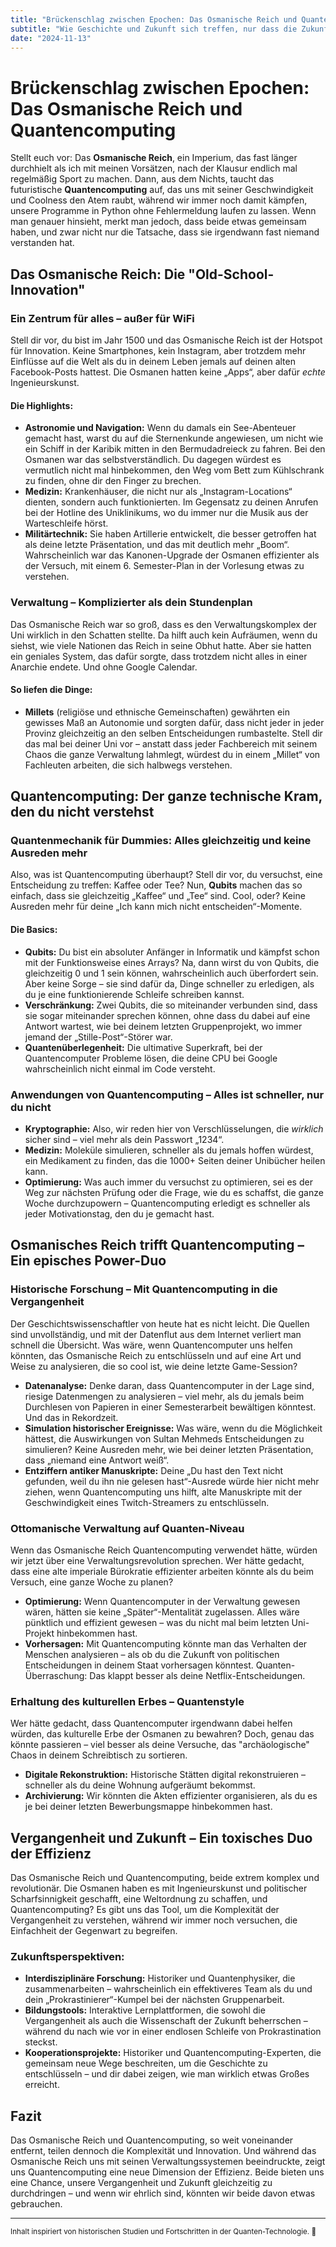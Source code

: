```yaml
---
title: "Brückenschlag zwischen Epochen: Das Osmanische Reich und Quantencomputing"
subtitle: "Wie Geschichte und Zukunft sich treffen, nur dass die Zukunft keine Ausreden hat"
date: "2024-11-13"
---
```


# Brückenschlag zwischen Epochen: Das Osmanische Reich und Quantencomputing

Stellt euch vor: Das **Osmanische Reich**, ein Imperium, das fast länger durchhielt als ich mit meinen Vorsätzen, nach der Klausur endlich mal regelmäßig Sport zu machen. Dann, aus dem Nichts, taucht das futuristische **Quantencomputing** auf, das uns mit seiner Geschwindigkeit und Coolness den Atem raubt, während wir immer noch damit kämpfen, unsere Programme in Python ohne Fehlermeldung laufen zu lassen. Wenn man genauer hinsieht, merkt man jedoch, dass beide etwas gemeinsam haben, und zwar nicht nur die Tatsache, dass sie irgendwann fast niemand verstanden hat.

## Das Osmanische Reich: Die "Old-School-Innovation"

### Ein Zentrum für alles – außer für WiFi

Stell dir vor, du bist im Jahr 1500 und das Osmanische Reich ist der Hotspot für Innovation. Keine Smartphones, kein Instagram, aber trotzdem mehr Einflüsse auf die Welt als du in deinem Leben jemals auf deinen alten Facebook-Posts hattest. Die Osmanen hatten keine „Apps“, aber dafür _echte_ Ingenieurskunst.

#### Die Highlights:

- **Astronomie und Navigation:** Wenn du damals ein See-Abenteuer gemacht hast, warst du auf die Sternenkunde angewiesen, um nicht wie ein Schiff in der Karibik mitten in den Bermudadreieck zu fahren. Bei den Osmanen war das selbstverständlich. Du dagegen würdest es vermutlich nicht mal hinbekommen, den Weg vom Bett zum Kühlschrank zu finden, ohne dir den Finger zu brechen.
- **Medizin:** Krankenhäuser, die nicht nur als „Instagram-Locations“ dienten, sondern auch funktionierten. Im Gegensatz zu deinen Anrufen bei der Hotline des Uniklinikums, wo du immer nur die Musik aus der Warteschleife hörst.
- **Militärtechnik:** Sie haben Artillerie entwickelt, die besser getroffen hat als deine letzte Präsentation, und das mit deutlich mehr „Boom“. Wahrscheinlich war das Kanonen-Upgrade der Osmanen effizienter als der Versuch, mit einem 6. Semester-Plan in der Vorlesung etwas zu verstehen.

### Verwaltung – Komplizierter als dein Stundenplan

Das Osmanische Reich war so groß, dass es den Verwaltungskomplex der Uni wirklich in den Schatten stellte. Da hilft auch kein Aufräumen, wenn du siehst, wie viele Nationen das Reich in seine Obhut hatte. Aber sie hatten ein geniales System, das dafür sorgte, dass trotzdem nicht alles in einer Anarchie endete. Und ohne Google Calendar.

#### So liefen die Dinge:

- **Millets** (religiöse und ethnische Gemeinschaften) gewährten ein gewisses Maß an Autonomie und sorgten dafür, dass nicht jeder in jeder Provinz gleichzeitig an den selben Entscheidungen rumbastelte. Stell dir das mal bei deiner Uni vor – anstatt dass jeder Fachbereich mit seinem Chaos die ganze Verwaltung lahmlegt, würdest du in einem „Millet“ von Fachleuten arbeiten, die sich halbwegs verstehen.

## Quantencomputing: Der ganze technische Kram, den du nicht verstehst

### Quantenmechanik für Dummies: Alles gleichzeitig und keine Ausreden mehr

Also, was ist Quantencomputing überhaupt? Stell dir vor, du versuchst, eine Entscheidung zu treffen: Kaffee oder Tee? Nun, **Qubits** machen das so einfach, dass sie gleichzeitig „Kaffee“ und „Tee“ sind. Cool, oder? Keine Ausreden mehr für deine „Ich kann mich nicht entscheiden“-Momente.

#### Die Basics:

- **Qubits:** Du bist ein absoluter Anfänger in Informatik und kämpfst schon mit der Funktionsweise eines Arrays? Na, dann wirst du von Qubits, die gleichzeitig 0 und 1 sein können, wahrscheinlich auch überfordert sein. Aber keine Sorge – sie sind dafür da, Dinge schneller zu erledigen, als du je eine funktionierende Schleife schreiben kannst.
- **Verschränkung:** Zwei Qubits, die so miteinander verbunden sind, dass sie sogar miteinander sprechen können, ohne dass du dabei auf eine Antwort wartest, wie bei deinem letzten Gruppenprojekt, wo immer jemand der „Stille-Post“-Störer war.
- **Quantenüberlegenheit:** Die ultimative Superkraft, bei der Quantencomputer Probleme lösen, die deine CPU bei Google wahrscheinlich nicht einmal im Code versteht.

### Anwendungen von Quantencomputing – Alles ist schneller, nur du nicht

- **Kryptographie:** Also, wir reden hier von Verschlüsselungen, die _wirklich_ sicher sind – viel mehr als dein Passwort „1234“.
- **Medizin:** Moleküle simulieren, schneller als du jemals hoffen würdest, ein Medikament zu finden, das die 1000+ Seiten deiner Unibücher heilen kann.
- **Optimierung:** Was auch immer du versuchst zu optimieren, sei es der Weg zur nächsten Prüfung oder die Frage, wie du es schaffst, die ganze Woche durchzupowern – Quantencomputing erledigt es schneller als jeder Motivationstag, den du je gemacht hast.

## Osmanisches Reich trifft Quantencomputing – Ein episches Power-Duo

### Historische Forschung – Mit Quantencomputing in die Vergangenheit

Der Geschichtswissenschaftler von heute hat es nicht leicht. Die Quellen sind unvollständig, und mit der Datenflut aus dem Internet verliert man schnell die Übersicht. Was wäre, wenn Quantencomputer uns helfen könnten, das Osmanische Reich zu entschlüsseln und auf eine Art und Weise zu analysieren, die so cool ist, wie deine letzte Game-Session?

- **Datenanalyse:** Denke daran, dass Quantencomputer in der Lage sind, riesige Datenmengen zu analysieren – viel mehr, als du jemals beim Durchlesen von Papieren in einer Semesterarbeit bewältigen könntest. Und das in Rekordzeit.
- **Simulation historischer Ereignisse:** Was wäre, wenn du die Möglichkeit hättest, die Auswirkungen von Sultan Mehmeds Entscheidungen zu simulieren? Keine Ausreden mehr, wie bei deiner letzten Präsentation, dass „niemand eine Antwort weiß“.
- **Entziffern antiker Manuskripte:** Deine „Du hast den Text nicht gefunden, weil du ihn nie gelesen hast“-Ausrede würde hier nicht mehr ziehen, wenn Quantencomputing uns hilft, alte Manuskripte mit der Geschwindigkeit eines Twitch-Streamers zu entschlüsseln.

### Ottomanische Verwaltung auf Quanten-Niveau

Wenn das Osmanische Reich Quantencomputing verwendet hätte, würden wir jetzt über eine Verwaltungsrevolution sprechen. Wer hätte gedacht, dass eine alte imperiale Bürokratie effizienter arbeiten könnte als du beim Versuch, eine ganze Woche zu planen?

- **Optimierung:** Wenn Quantencomputer in der Verwaltung gewesen wären, hätten sie keine „Später“-Mentalität zugelassen. Alles wäre pünktlich und effizient gewesen – was du nicht mal beim letzten Uni-Projekt hinbekommen hast.
- **Vorhersagen:** Mit Quantencomputing könnte man das Verhalten der Menschen analysieren – als ob du die Zukunft von politischen Entscheidungen in deinem Staat vorhersagen könntest. Quanten-Überraschung: Das klappt besser als deine Netflix-Entscheidungen.

### Erhaltung des kulturellen Erbes – Quantenstyle

Wer hätte gedacht, dass Quantencomputer irgendwann dabei helfen würden, das kulturelle Erbe der Osmanen zu bewahren? Doch, genau das könnte passieren – viel besser als deine Versuche, das "archäologische" Chaos in deinem Schreibtisch zu sortieren.

- **Digitale Rekonstruktion:** Historische Stätten digital rekonstruieren – schneller als du deine Wohnung aufgeräumt bekommst.
- **Archivierung:** Wir könnten die Akten effizienter organisieren, als du es je bei deiner letzten Bewerbungsmappe hinbekommen hast.

## Vergangenheit und Zukunft – Ein toxisches Duo der Effizienz

Das Osmanische Reich und Quantencomputing, beide extrem komplex und revolutionär. Die Osmanen haben es mit Ingenieurskunst und politischer Scharfsinnigkeit geschafft, eine Weltordnung zu schaffen, und Quantencomputing? Es gibt uns das Tool, um die Komplexität der Vergangenheit zu verstehen, während wir immer noch versuchen, die Einfachheit der Gegenwart zu begreifen.

### Zukunftsperspektiven:

- **Interdisziplinäre Forschung:** Historiker und Quantenphysiker, die zusammenarbeiten – wahrscheinlich ein effektiveres Team als du und dein „Prokrastinierer“-Kumpel bei der nächsten Gruppenarbeit.
- **Bildungstools:** Interaktive Lernplattformen, die sowohl die Vergangenheit als auch die Wissenschaft der Zukunft beherrschen – während du nach wie vor in einer endlosen Schleife von Prokrastination steckst.
- **Kooperationsprojekte:** Historiker und Quantencomputing-Experten, die gemeinsam neue Wege beschreiten, um die Geschichte zu entschlüsseln – und dir dabei zeigen, wie man wirklich etwas Großes erreicht.

## Fazit

Das Osmanische Reich und Quantencomputing, so weit voneinander entfernt, teilen dennoch die Komplexität und Innovation. Und während das Osmanische Reich uns mit seinen Verwaltungssystemen beeindruckte, zeigt uns Quantencomputing eine neue Dimension der Effizienz. Beide bieten uns eine Chance, unsere Vergangenheit und Zukunft gleichzeitig zu durchdringen – und wenn wir ehrlich sind, könnten wir beide davon etwas gebrauchen.

---

<small>
  Inhalt inspiriert von historischen Studien und Fortschritten in der
  Quanten-Technologie. 🚀
</small>
